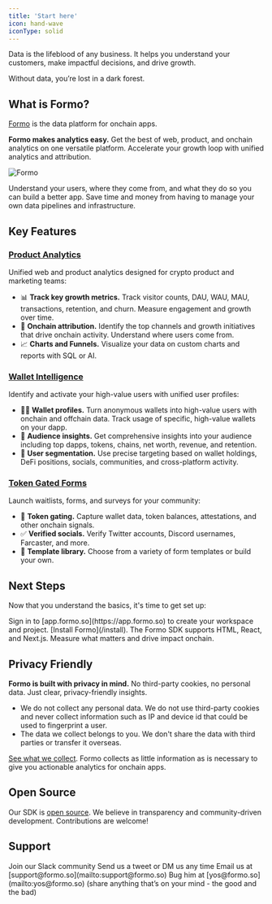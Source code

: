 ```yaml
---
title: 'Start here'
icon: hand-wave
iconType: solid
---
```


<Note>
Data is the lifeblood of any business. It helps you understand your customers, make impactful decisions, and drive growth. 

Without data, you’re lost in a dark forest.
</Note>

## What is Formo?

[Formo](https://formo.so/about) is the data platform for onchain apps. 

**Formo makes analytics easy.** Get the best of web, product, and onchain analytics on one versatile platform.
Accelerate your growth loop with unified analytics and attribution.

<Frame>
  <img src="/images/intro1.png" alt="Formo" />
</Frame>

Understand your users, where they come from, and what they do so you can build a better app. Save time and money from having to manage your own data pipelines and infrastructure. 

## Key Features

### [Product Analytics](/features/product-analytics/overview)

Unified web and product analytics designed for crypto product and marketing teams:
- 📊 **Track key growth metrics.** Track visitor counts, DAU, WAU, MAU, transactions, retention, and churn. Measure engagement and growth over time.
- 🎯 **Onchain attribution.** Identify the top channels and growth initiatives that drive onchain activity. Understand where users come from. 
- 📈 **Charts and Funnels.** Visualize your data on custom charts and reports with SQL or AI.

### [Wallet Intelligence](/features/wallet-intelligence/overview)

Identify and activate your high-value users with unified user profiles:
-  🕵️‍♂️ **Wallet profiles.** Turn anonymous wallets into high-value users with onchain and offchain data. Track usage of specific, high-value wallets on your dapp. 
-  👥 **Audience insights.** Get comprehensive insights into your audience including top dapps, tokens, chains, net worth, revenue, and retention.
-  🤩 **User segmentation.** Use precise targeting based on wallet holdings, DeFi positions, socials, communities, and cross-platform activity.

### [Token Gated Forms](/features/token-gated-forms/form-builder)

Launch waitlists, forms, and surveys for your community:
-  🔐 **Token gating.** Capture wallet data, token balances, attestations, and other onchain signals.
-  ✅ **Verified socials.** Verify Twitter accounts, Discord usernames, Farcaster, and more.
-  🎨 **Template library.** Choose from a variety of form templates or build your own.

## Next Steps

Now that you understand the basics, it's time to get set up:

<Steps>
  <Step title="Create a workspace">
    Sign in to [app.formo.so](https://app.formo.so) to create your workspace and project.
  </Step>
  <Step title="Install Formo">
    [Install Formo](/install). The Formo SDK supports HTML, React, and Next.js.
  </Step>
  <Step title="Success!">
    Measure what matters and drive impact onchain.
  </Step>
</Steps>

## Privacy Friendly

**Formo is built with privacy in mind.** No third-party cookies, no personal data. Just clear, privacy-friendly insights.

- We do not collect any personal data. We do not use third-party cookies and never collect information such as IP and device id that could be used to fingerprint a user. 
- The data we collect belongs to you. We don't share the data with third parties or transfer it overseas. 

[See what we collect](/data/what-we-collect). Formo collects as little information as is necessary to give you actionable analytics for onchain apps. 

## Open Source

Our SDK is [open source](https://github.com/getformo/sdk). We believe in transparency and community-driven development.
Contributions are welcome!

## Support

<CardGroup cols={2}>
  <Card title="Slack" icon="slack" href="https://formo.so/slack">
    Join our Slack community
  </Card>
  <Card title="Twitter" icon="x" href="https://x.com/getformo">
    Send us a tweet or DM us any time
  </Card>
  <Card title="Email" icon="envelope" href="mailto:support@formo.so">
    Email us at [support@formo.so](mailto:support@formo.so)
  </Card>
  <Card title="Founder" icon="comments" href="mailto:yos@formo.so">
    Bug him at [yos@formo.so](mailto:yos@formo.so) (share anything that’s on your mind - the good and the bad)
  </Card>
</CardGroup>